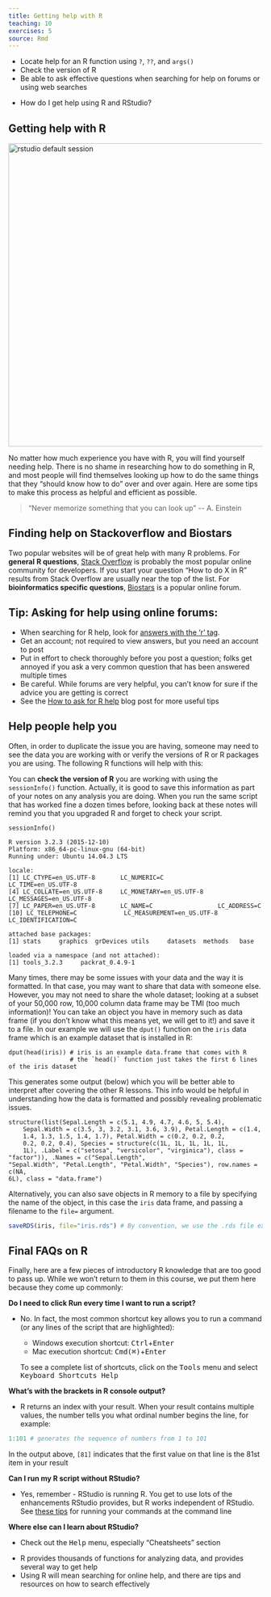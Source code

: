 ```yaml
---
title: Getting help with R
teaching: 10
exercises: 5
source: Rmd
---
```


::::::::::::::::::::::::::::::::::::::: objectives

- Locate help for an R function using `?`, `??`, and `args()`
- Check the version of R
- Be able to ask effective questions when searching for help on forums or using web searches

::::::::::::::::::::::::::::::::::::::::::::::::::

:::::::::::::::::::::::::::::::::::::::: questions

- How do I get help using R and RStudio?

::::::::::::::::::::::::::::::::::::::::::::::::::

## Getting help with R

<img src="fig/oreilly_book_covers.png" alt="rstudio default session" style="width: 600px;"/>

No matter how much experience you have with R, you will find yourself
needing help. There is no shame in researching how to do something in R, and
most people will find themselves looking up how to do the same things that
they "should know how to do" over and over again. Here are some tips to make
this process as helpful and efficient as possible.

> "Never memorize something that you can look up"
> \-- A. Einstein

## Finding help on Stackoverflow and Biostars

Two popular websites will be of great help with many R problems. For **general**
**R questions**, [Stack Overflow](https://stackoverflow.com/) is probably the most
popular online community for developers. If you start your question "How to do X
in R" results from Stack Overflow are usually near the top of the list. For
**bioinformatics specific questions**, [Biostars](https://www.biostars.org/) is
a popular online forum.

:::::::::::::::::::::::::::::::::::::::::  callout

## Tip: Asking for help using online forums:

- When searching for R help, look for [answers with the 'r' tag](https://stackoverflow.com/questions/tagged/r).
- Get an account; not required to view answers, but you need an account to post
- Put in effort to check thoroughly before you post a question; folks get
  annoyed if you ask a very common question that has been answered multiple
  times
- Be careful. While forums are very helpful, you can't know for sure if the
  advice you are getting is correct
- See the [How to ask for R help](https://blog.revolutionanalytics.com/2014/01/how-to-ask-for-r-help.html)
  blog post for more useful tips

::::::::::::::::::::::::::::::::::::::::::::::::::

## Help people help you

Often, in order to duplicate the issue you are having, someone may need to see
the data you are working with or verify the versions of R or R packages you
are using. The following R functions will help with this:

You can **check the version of R** you are working with using the `sessionInfo()`
function. Actually, it is good to save this information as part of your notes
on any analysis you are doing. When you run the same script that has worked fine
a dozen times before, looking back at these notes will remind you that you
upgraded R and forget to check your script.

```
sessionInfo()
```

```
R version 3.2.3 (2015-12-10)
Platform: x86_64-pc-linux-gnu (64-bit)
Running under: Ubuntu 14.04.3 LTS

locale:
[1] LC_CTYPE=en_US.UTF-8       LC_NUMERIC=C               LC_TIME=en_US.UTF-8
[4] LC_COLLATE=en_US.UTF-8     LC_MONETARY=en_US.UTF-8    LC_MESSAGES=en_US.UTF-8
[7] LC_PAPER=en_US.UTF-8       LC_NAME=C                  LC_ADDRESS=C
[10] LC_TELEPHONE=C             LC_MEASUREMENT=en_US.UTF-8 LC_IDENTIFICATION=C

attached base packages:
[1] stats     graphics  grDevices utils     datasets  methods   base

loaded via a namespace (and not attached):
[1] tools_3.2.3     packrat_0.4.9-1
```

Many times, there may be some issues with your data and the way it is formatted.
In that case, you may want to share that data with someone else. However, you
may not need to share the whole dataset; looking at a subset of your 50,000 row,
10,000 column data frame may be TMI (too much information)! You can take an
object you have in memory such as data frame (if you don't know what this means
yet, we will get to it!) and save it to a file. In our example we will use the
`dput()` function on the `iris` data frame which is an example dataset that is
installed in R:

```
dput(head(iris)) # iris is an example data.frame that comes with R
                 # the `head()` function just takes the first 6 lines of the iris dataset
```

This generates some output (below) which you will be better able to interpret
after covering the other R lessons. This info would be helpful in understanding
how the data is formatted and possibly revealing problematic issues.

```
structure(list(Sepal.Length = c(5.1, 4.9, 4.7, 4.6, 5, 5.4),
    Sepal.Width = c(3.5, 3, 3.2, 3.1, 3.6, 3.9), Petal.Length = c(1.4,
    1.4, 1.3, 1.5, 1.4, 1.7), Petal.Width = c(0.2, 0.2, 0.2,
    0.2, 0.2, 0.4), Species = structure(c(1L, 1L, 1L, 1L, 1L,
    1L), .Label = c("setosa", "versicolor", "virginica"), class = "factor")), .Names = c("Sepal.Length",
"Sepal.Width", "Petal.Length", "Petal.Width", "Species"), row.names = c(NA,
6L), class = "data.frame")
```

Alternatively, you can also save objects in R memory to a file by specifying
the name of the object, in this case the `iris` data frame, and passing a
filename to the `file=` argument.

```r
saveRDS(iris, file="iris.rds") # By convention, we use the .rds file extension
```

## Final FAQs on R

Finally, here are a few pieces of introductory R knowledge that are too good to
pass up. While we won't return to them in this course, we put them here because
they come up commonly:

**Do I need to click Run every time I want to run a script?**

- No. In fact, the most common shortcut key allows you to run a command (or
  any lines of the script that are highlighted):
  
  - Windows execution shortcut: <KBD>Ctrl</KBD>\+<KBD>Enter</KBD>
  - Mac execution shortcut: <KBD>Cmd(⌘)</KBD>\+<KBD>Enter</KBD>
  
  To see a complete list of shortcuts, click on the <KBD>Tools</KBD> menu and
  select <KBD>Keyboard Shortcuts Help</KBD>

**What's with the brackets in R console output?**

- R returns an index with your result. When your result contains multiple values,
  the number tells you what ordinal number begins the line, for example:

```r
1:101 # generates the sequence of numbers from 1 to 101
```

In the output above, `[81]` indicates that the first value on that line is the
81st item in your result

**Can I run my R script without RStudio?**

- Yes, remember - RStudio is running R. You get to use lots of the enhancements
  RStudio provides, but R works independent of RStudio. See [these tips](https://support.rstudio.com/hc/en-us/articles/218012917-How-to-run-R-scripts-from-the-command-line) for running your commands at the command line

**Where else can I learn about RStudio?**

- Check out the <KBD>Help</KBD> menu, especially "Cheatsheets" section

:::::::::::::::::::::::::::::::::::::::: keypoints

- R provides thousands of functions for analyzing data, and provides several way to get help
- Using R will mean searching for online help, and there are tips and resources on how to search effectively

::::::::::::::::::::::::::::::::::::::::::::::::::


